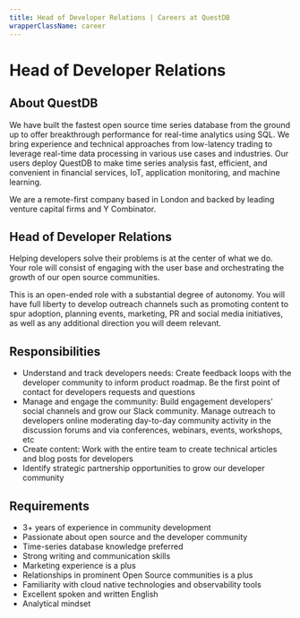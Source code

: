 ```yaml
---
title: Head of Developer Relations | Careers at QuestDB
wrapperClassName: career
---
```



<h1>Head of Developer Relations</h1>

<h2> About QuestDB</h2>

We have built the fastest open source time series database from the ground up to
offer breakthrough performance for real-time analytics using SQL. We bring
experience and technical approaches from low-latency trading to leverage
real-time data processing in various use cases and industries. Our users deploy
QuestDB to make time series analysis fast, efficient, and convenient in
financial services, IoT, application monitoring, and machine learning.

We are a remote-first company based in London and backed by leading venture
capital firms and Y Combinator.

<h2>Head of Developer Relations</h2>

Helping developers solve their problems is at the center of what we do. Your
role will consist of engaging with the user base and orchestrating the growth of
our open source communities.

This is an open-ended role with a substantial degree of autonomy. You will have
full liberty to develop outreach channels such as promoting content to spur
adoption, planning events, marketing, PR and social media initiatives, as well
as any additional direction you will deem relevant.

<h2>Responsibilities</h2>

- Understand and track developers needs: Create feedback loops with the
  developer community to inform product roadmap. Be the first point of contact
  for developers requests and questions
- Manage and engage the community: Build engagement developers' social channels
  and grow our Slack community. Manage outreach to developers online moderating
  day-to-day community activity in the discussion forums and via conferences,
  webinars, events, workshops, etc
- Create content: Work with the entire team to create technical articles and
  blog posts for developers
- Identify strategic partnership opportunities to grow our developer community

<h2>Requirements</h2>

- 3+ years of experience in community development
- Passionate about open source and the developer community
- Time-series database knowledge preferred
- Strong writing and communication skills
- Marketing experience is a plus
- Relationships in prominent Open Source communities is a plus
- Familiarity with cloud native technologies and observability tools
- Excellent spoken and written English
- Analytical mindset

<CareerEmailUs title="Head of Developer Relations" />
